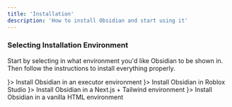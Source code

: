 ```yaml
---
title: 'Installation'
description: 'How to install Obsidian and start using it'
---
```



### Selecting Installation Environment
Start by selecting in what environment you'd like Obsidian to be shown in. Then follow the instructions to install everything properly.

<Cards>
  <Card href="/obsidian/installation/executor" title="Executor" icon={<Terminal />}>
    Install Obsidian in an executor environment
  </Card>
  <Card href="/obsidian/installation/roblox-studio" title="Roblox Studio" icon={<Image src="/images/icons/robloxstudio.png" alt="Roblox Studio" width={16} height={16} />}>
    Install Obsidian in Roblox Studio
  </Card>
  <Card href="/obsidian/installation/next" title="Next.js + Tailwind" icon={<Image src="/images/icons/nextjs.svg" alt="Next.js + Tailwind" width={16} height={16} />}>
    Install Obsidian in a Next.js + Tailwind environment
  </Card>
  <Card href="/obsidian/installation/html" title="HTML" icon={<Image src="/images/icons/html5.svg" alt="HTML" width={16} height={16} />}>
    Install Obsidian in a vanilla HTML environment
  </Card>
</Cards>
